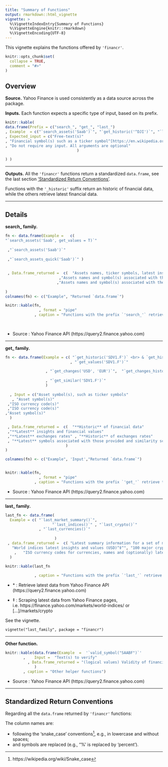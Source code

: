 ```yaml
---
title: "Summary of Functions"
output: rmarkdown::html_vignette
vignette: >
  %\VignetteIndexEntry{Summary of Functions}
  %\VignetteEngine{knitr::rmarkdown}
  %\VignetteEncoding{UTF-8}
---
```

This vignette explains the functions offered by `'financr'`.

```r
knitr::opts_chunk$set(
  collapse = TRUE,
  comment = "#>"
)

```

## Overview

**Source.** Yahoo Finance is used consistently as a data source across the package.

**Inputs.** Each function expects a specific type of input, based on its prefix.

```r

knitr::kable(
data.frame(Prefix = c("search_", "get_", "last_")
, Example  = c("`search_assets('Saab')`", "`get_historic('^DJI')`", "`last_indices()`"  )
, Expected_input = c("Free-text(s)"
, "Financial symbol(s) such as a ticker symbol^[https://en.wikipedia.org/wiki/Ticker_symbol] (e.g., 'AAPL') or ISO 3-letter currency code^[https://en.wikipedia.org/wiki/ISO_4217] (e.g., 'USD')"
, "Do not require any input. All arguments are optional"                                
                                )     

) )

```

---

**Outputs.** All the `'financr'` functions return a standardized `data.frame`, see the last section ['Standardized Return Conventions'](#standardized-return-conventions).

Functions with the `'_historic'` suffix return an historic of financial data, while the others retrieve latest financial data.

---

## Details


**search_ family.**
        
```r

fn <- data.frame(Example =   c( 
"`search_assets('Saab', get_values = T)`"
                     
 ,"`search_assets('Saab')`" 
 
 ,"`search_assets_quick('Saab')`" ) 
  
 
 , Data.frame_returned =  c(  "Assets names, ticker symbols, latest insights and financial values" 
                        ,"Assets names and symbol(s) associated with the texts searched"   
                       ,"Assets names and symbol(s) associated with the text searched" )
          
)
colnames(fn) <- c("Example", "Returned `data.frame`")

knitr::kable(fn,   
               , format = "pipe"
             , caption = "Functions with the prefix `'search_'` retrieve latest data and expect free-text input(s)."    , font_size = 10) 
             
        
```

- Source : Yahoo Finance API (https://query2.finance.yahoo.com) 

---

**get_ family.**

```r

fn <- data.frame(Example = c( "`get_historic('SDV1.F')` <br> & `get_historic_light('SDV1.F')`"
                             , "`get_values('SDV1.F')`"
  
                  , "`get_changes('USD', 'EUR')`",  "`get_changes_historic('USD', 'EUR')`" 
                 
                  , "`get_similar('SDV1.F')`"
                  ) 
  
  , Input = c("Asset symbol(s), such as ticker symbols"
   , "Asset symbol(s)"
 ,"ISO currency code(s)"
 ,"ISO currency code(s)"
,"Asset symbol(s)"
  )

 , Data.frame_returned =  c(  "**Historic** of financial data"
 ,"**Latest** insights and financial values"
 ,"**Latest** exchanges rates" , "**Historic** of exchanges rates"
 , "**Latest** symbols associated with those provided and similarity scores"
                           )
)

colnames(fn) <- c("Example", 'Input',"Returned `data.frame`")


knitr::kable(fn,   
               , format = "pipe"
             , caption = "Functions with the prefix `'get_'` retrieve the historical or latest financial values, given financial symbol(s)"    , font_size = 10) 

```

- Source : Yahoo Finance API (https://query2.finance.yahoo.com) 

---

**last_ family.**

```r

last_fn <- data.frame(
  Example = c( "`last_market_summary()`",
                     "`last_indices()`" , "`last_crypto()`"
               , "`last_currencies()`" 
                        
                      )
 , data.frame_returned =  c( "Latest summary information for a set of major financial market indices*",
   "World indices latest insights and values (USD)^‡^", "100 major crypto-currencies latest insights and values (USD)^‡^" 
    ,   "ISO currency codes for currencies, names and (optionally) latest 'USD' values*"  )
  )

knitr::kable(last_fn
             
             , caption = "Functions with the prefix `'last_'` retrieve latest data and do not require any input (all arguments are optional).")

```

- \* : Retrieve latest data from Yahoo Finance API (https://query2.finance.yahoo.com) 

- ‡ : Scraping latest data from Yahoo Finance pages, i.e. https://finance.yahoo.com/markets/world-indices/ or [...]/markets/crypto


See the vignette.

`vignette("last_family", package = "financr")`

---

**Other function.**

```r

knitr::kable(data.frame(Example  =  '`valid_symbol("SAABF")`'
        ,    Input =  "Text(s) to verify" 
          , Data.frame_returned = "(logical values) Validity of financial symbol(s)"
             ) 
        , caption = "Other helper functions")

```

- Source : Yahoo Finance API (https://query2.finance.yahoo.com) 

---

## Standardized Return Conventions
Regarding all the `data.frame` returned by `'financr'` functions:
    
The column names are:

- following the 'snake_case' conventions^[https://wikipedia.org/wiki/Snake_case], e.g., in lowercase and without spaces;
- and symbols are replaced (e.g., "%' is replaced by 'percent').
